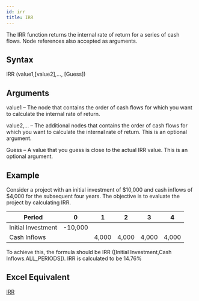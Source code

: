 ```yaml
---
id: irr
title: IRR
---
```

The IRR function returns the internal rate of return for a series of cash flows. Node references also accepted as arguments.

## Syntax
IRR (value1,[value2],…, [Guess])

## Arguments
value1 – The node that contains the order of cash flows for which you want to calculate the internal rate of return.

value2,…  – The additional nodes that contains the order of cash flows for which you want to calculate the internal rate of return. This is an optional argument.

Guess – A value that you guess is close to the actual IRR value. This is an optional argument.

## Example
Consider a project with an initial investment of $10,000 and cash inflows of $4,000 for the subsequent four years. The objective is to evaluate the project by calculating IRR. 

| Period             | 0       | 1     | 2     | 3     | 4     |
|--------------------|---------|-------|-------|-------|-------|
| Initial Investment | -10,000 |       |       |       |       |
| Cash Inflows       |         | 4,000 | 4,000 | 4,000 | 4,000 |

To achieve this, the formula should be IRR ([Initial Investment,Cash Inflows.ALL_PERIODS]).
IRR is calculated to be 14.76%

## Excel Equivalent
[IRR](https://support.office.com/en-us/article/IRR-function-64925EAA-9988-495B-B290-3AD0C163C1BC)
